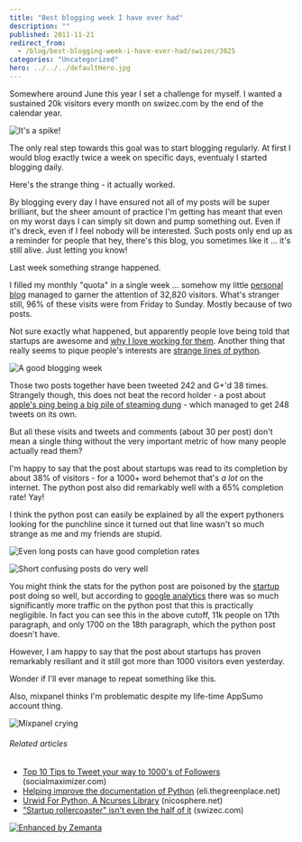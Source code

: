 ```yaml
---
title: "Best blogging week I have ever had"
description: ""
published: 2011-11-21
redirect_from:
  - /blog/best-blogging-week-i-have-ever-had/swizec/3025
categories: "Uncategorized"
hero: ../../../defaultHero.jpg
---
```


Somewhere around June this year I set a challenge for myself. I wanted a sustained 20k visitors every month on swizec.com by the end of the calendar year.

![It's a spike!](http://swizec.com/blog/wp-content/uploads/2011/11/Screen-Shot-2011-11-21-at-7.30.53-PM-300x206.png "It's a spike!")

The only real step towards this goal was to start blogging regularly. At first I would blog exactly twice a week on specific days, eventualy I started blogging daily.

Here's the strange thing - it actually worked.

By blogging every day I have ensured not all of my posts will be super brilliant, but the sheer amount of practice I'm getting has meant that even on my worst days I can simply sit down and pump something out. Even if it's dreck, even if I feel nobody will be interested. Such posts only end up as a reminder for people that hey, there's this blog, you sometimes like it ... it's still alive. Just letting you know!

Last week something strange happened.

I filled my monthly "quota" in a single week ... somehow my little [personal blog](http://en.wikipedia.org/wiki/Blog "Blog") managed to garner the attention of 32,820 visitors. What's stranger still, 96% of these visits were from Friday to Sunday. Mostly because of two posts.

Not sure exactly what happened, but apparently people love being told that startups are awesome and [why I love working for them](http://swizec.com/blog/why-i-only-work-with-startups/swizec/2936 "Why I only work with startups"). Another thing that really seems to pique people's interests are [strange lines of python](http://swizec.com/blog/strangest-line-of-python-you-have-ever-seen/swizec/3012 "Strangest line of python you have ever seen").

![A good blogging week](http://swizec.com/blog/wp-content/uploads/2011/11/Screen-Shot-2011-11-21-at-7.07.47-PM.png "A good blogging week")

Those two posts together have been tweeted 242 and G+'d 38 times. Strangely though, this does not beat the record holder - a post about [apple's ping being a big pile of steaming dung](http://swizec.com/blog/apples-ping-is-a-big-pile-of-steaming-dung/swizec/1444 "Apple’s Ping is a big pile of steaming dung") - which managed to get 248 tweets on its own.

But all these visits and tweets and comments (about 30 per post) don't mean a single thing without the very important metric of how many people actually read them?

I'm happy to say that the post about startups was read to its completion by about 38% of visitors - for a 1000+ word behemot that's _a lot_ on the internet. The python post also did remarkably well with a 65% completion rate! Yay!

I think the python post can easily be explained by all the expert pythoners looking for the punchline since it turned out that line wasn't so much strange as me and my friends are stupid.

![Even long posts can have good completion rates](http://swizec.com/blog/wp-content/uploads/2011/11/Screen-Shot-2011-11-21-at-7.14.29-PM.png "Even long posts can have good completion rates")

![Short confusing posts do _very_ well](http://swizec.com/blog/wp-content/uploads/2011/11/Screen-Shot-2011-11-21-at-7.15.38-PM.png "Short confusing posts do _very_ well")

You might think the stats for the python post are poisoned by the [startup](http://en.wikipedia.org/wiki/Startup_company "Startup company") post doing so well, but according to [google analytics](http://www.google.com/analytics "Google Analytics") there was so much significantly more traffic on the python post that this is practically negligible. In fact you can see this in the above cutoff, 11k people on 17th paragraph, and only 1700 on the 18th paragraph, which the python post doesn't have.

However, I am happy to say that the post about startups has proven remarkably resiliant and it still got more than 1000 visitors even yesterday.

Wonder if I'll ever manage to repeat something like this.

Also, mixpanel thinks I'm problematic despite my life-time AppSumo account thing.

![Mixpanel crying](http://swizec.com/blog/wp-content/uploads/2011/11/Screen-Shot-2011-11-21-at-7.34.35-PM.png "Mixpanel crying")

###### Related articles

- [Top 10 Tips to Tweet your way to 1000's of Followers](http://blog.socialmaximizer.com/tweet-your-way-to-1000%e2%80%99s-of-followers/) (socialmaximizer.com)
- [Helping improve the documentation of Python](http://eli.thegreenplace.net/2011/07/12/helping-improve-the-documentation-of-python/) (eli.thegreenplace.net)
- [Urwid For Python, A Ncurses Library](http://www.nicosphere.net/urwid-for-python-a-ncurses-library-2541/) (nicosphere.net)
- ["Startup rollercoaster" isn't even the half of it](http://swizec.com/blog/startup-rollercoaster-isnt-even-the-half-of-it/swizec/2712) (swizec.com)

[![Enhanced by Zemanta](http://img.zemanta.com/zemified_e.png?x-id=02ff9b7e-b2e9-43ee-9abf-dbc8874593e5)](http://www.zemanta.com/ "Enhanced by Zemanta")

